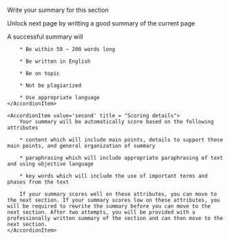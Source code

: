 <p className="text-xl leading-relaxed">Write your summary for this section</p>
<p className="font-light leading-relaxed">Unlock next page by writting a good summary of the current page</p>


<Accordion value="first" className = "prose dark:prose-invert">
    <AccordionItem value='first' title = "What makes a successful summary">
        A successful summary will

        * Be within 50 ~ 200 words long

        * Be written in English

        * Be on topic

        * Not be plagiarized

        * Use appropriate language
    </AccordionItem>

    <AccordionItem value='second' title = "Scoring details">
        Your summary will be automatically score based on the following attributes

        * content which will include main points, details to support those main points, and general organization of summary

        * paraphrasing which will include appropriate paraphrasing of text and using objective language

        * key words which will include the use of important terms and phases from the text

        If your summary scores well on these attributes, you can move to the next section. If your summary scores low on these attributes, you will be required to rewrite the summary before you can move to the next section. After two attempts, you will be provided with a professionally written summary of the section and can then move to the next section.
    </AccordionItem>

</Accordion>
